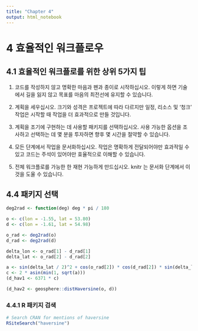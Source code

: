 ```yaml
---
title: "Chapter 4"
output: html_notebook
---
```


# 4 효율적인 워크플로우

## 4.1 효율적인 워크플로를 위한 상위 5가지 팁

1.  코드를 작성하지 않고 명확한 마음과 펜과 종이로 시작하십시오. 이렇게 하면 기술에서 길을 잃지 않고 목표를 마음의 최전선에 유지할 수 있습니다.

2.  계획을 세우십시오. 크기와 성격은 프로젝트에 따라 다르지만 일정, 리소스 및 '청크' 작업은 시작할 때 작업을 더 효과적으로 만들 것입니다.

3.  계획을 조기에 구현하는 데 사용할 패키지를 선택하십시오. 사용 가능한 옵션을 조사하고 선택하는 데 몇 분을 투자하면 향후 몇 시간을 절약할 수 있습니다.

4.  모든 단계에서 작업을 문서화하십시오. 작업은 명확하게 전달되어야만 효과적일 수 있고 코드는 주석이 있어야만 효율적으로 이해할 수 있습니다.

5.  전체 워크플로를 가능한 한 재현 가능하게 만드십시오. knitr 는 문서화 단계에서 이것을 도울 수 있습니다.

## 4.4 패키지 선택

```r
deg2rad <- function(deg) deg * pi / 180

o <- c(lon = -1.55, lat = 53.80)
d <- c(lon = -1.61, lat = 54.98)

o_rad <- deg2rad(o)
d_rad <- deg2rad(d)

delta_lon <- o_rad[1] - d_rad[1]
delta_lat <- o_rad[2] - d_rad[2]

a <- sin(delta_lat / 2)^2 + cos(o_rad[2]) * cos(d_rad[2]) * sin(delta_lon / 2)^2
c <- 2 * asin(min(1, sqrt(a)))
(d_hav1 <- 6371 * c)
```

```r
(d_hav2 <- geosphere::distHaversine(o, d))
```

### 4.4.1 R 패키지 검색

```r
# Search CRAN for mentions of haversine
RSiteSearch("haversine")
```
